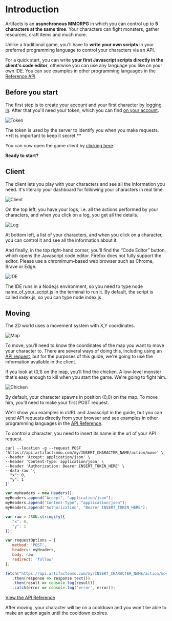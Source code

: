
# Introduction 

Artifacts is an **asynchronous MMORPG** in which you can control up to **5 characters at the same time**. Your characters can fight monsters, gather resources, craft items and much more. 

Unlike a traditional game, you'll have to **write your own scripts** in your preferred programming language to control your characters via an API.

For a quick start, you can write **your first Javascript scripts directly in the client's code editor**, otherwise you can use any language you like on your own IDE.  You can see examples in other programming languages in the [Reference API](https://api.artifactsmmo.com/docs/#/).


 
 
## Before you start

The first step is to [create your account](https://artifactsmmo.com/account/register) and your first character [by logging in](https://artifactsmmo.com/my/characters).
After that you'll need your token, which you can find [on your account](https://artifactsmmo.com/my).
 
![Token](https://artifactsmmo.com/images/docs/token.png)

<Callout type="warning" emoji="⚠️">
The token is used by the server to identify you when you make requests.&#x20;
**It is important to keep it secret.**
</Callout>
 
You can now open the game client by [clicking here](https://client.artifactsmmo.com). 


**Ready to start?**

## Client

 The client lets you play with your characters and see all the information you need. It's literally your dashboard for following your characters in real time.

![Client](https://artifactsmmo.com/images/docs/scgame1.png)

On the top left, you have your logs, i.e. all the actions performed by your characters, and when you click on a log, you get all the details.

![Log](https://artifactsmmo.com/images/docs/log_example.png)

At bottom left, a list of your characters, and when you click on a character, you can control it and see all the information about it.

And finally, in the top right-hand corner, you'll find the “Code Editor” button, which opens the Javascript code editor.
<Callout type="warning" emoji="⚠️">
Firefox does not fully support the editor. Please use a chromimum-based web browser such as Chrome, Brave or Edge.
</Callout>
 
![IDE](https://artifactsmmo.com/images/docs/ide.png)

The IDE runs in a Node.js environment, so you need to type node name_of_your_script.js in the terminal to run it. By default, the script is called index.js, so you can type node index.js

## Moving

The 2D world uses a movement system with X,Y coordinates.

![Map](https://artifactsmmo.com/images/docs/map.png)

To move, you'll need to know the coordinates of the map you want to move your character to. There are several ways of doing this, including using an [API request](https://api.artifactsmmo.com/docs/#/operations/all_maps_maps__get), but for the purposes of this guide, we're going to use the information available in the client.

If you look at (0,1) on the map, you'll find the chicken. A low-level monster that's easy enough to kill when you start the game. We're going to fight him.

![Chicken](https://artifactsmmo.com/images/docs/chicken.png)
 
By default, your character spawns in position (0,0) on the map. To move him, you'll need to make your first POST request.  

We'll show you examples in cURL and Javascript in the guide, but you can send API requests directly from your browser and see examples in other programming languages in the [API Reference](https://api.artifactsmmo.com/docs/#/operations/action_move_my__name__action_move_post).

<Callout type="info" emoji="ℹ️">
To control a character, you need to insert its name in the url of your API request.
</Callout>

```http filename="cURL" copy
curl --location -g --request POST 'https://api.artifactsmmo.com/my/INSERT_CHARACTER_NAME/action/move' \
--header 'Accept: application/json' \
--header 'Content-Type: application/json' \
--header 'Authorization: Bearer INSERT_TOKEN_HERE' \
--data-raw '{
  "x": 0,
  "y": 1
}'
```
```js filename="Javascript" copy
var myHeaders = new Headers();
myHeaders.append("Accept", "application/json");
myHeaders.append("Content-Type", "application/json");
myHeaders.append("Authorization", "Bearer INSERT_TOKEN_HERE");

var raw = JSON.stringify({
   "x": 0,
   "y": 1
});

var requestOptions = {
   method: 'POST',
   headers: myHeaders,
   body: raw,
   redirect: 'follow'
};

fetch("https://api.artifactsmmo.com/my/INSERT_CHARACTER_NAME/action/move", requestOptions)
   .then(response => response.text())
   .then(result => console.log(result))
   .catch(error => console.log('error', error));
```

[View the API Reference](https://api.artifactsmmo.com/docs/#/operations/action_move_my__name__action_move_post)

After moving, your character will be on a cooldown and you won't be able to make an action again until the cooldown expires. 